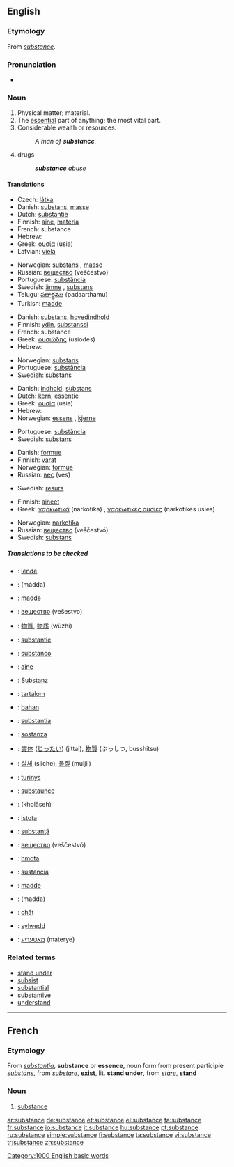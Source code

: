 {{wikipedia}}
==English==

===Etymology===
From {{OF.}} ''[[#French|substance]]''.

===Pronunciation===
*{{audio|en-us-substance.ogg|Audio (US)}}

===Noun===
{{en-noun}}

# Physical matter; material.
# The [[essential]] part of anything; the most vital part.
# Considerable wealth or resources.
#:''A man of '''substance'''.''
# drugs
#:'''''substance''' abuse''

====Translations====
{{trans-top|matter}}
*Czech: [[látka]] {{f}}
*Danish: [[substans]], [[masse]]
*Dutch: [[substantie]] {{f}}
*Finnish: [[aine]], [[materia]]
*French: substance {{f}}
*Hebrew: {{he-translation|חומר|khómer}} {{m}}
*Greek: [[ουσία]] (usia) {{f}}
*Latvian: [[viela]] {{f}}
{{trans-mid}}
*Norwegian: [[substans]] {{m}}, [[masse]] {{m}}
*Russian: [[вещество]] (veščestvó) {{n}}
*Portuguese: [[substância]] {{f}}
*Swedish: [[ämne]] {{n}}, [[substans]] {{c}}
*Telugu: [[పదార్థము]] (padaarthamu)
*Turkish: [[madde]]
{{trans-bottom}}

{{trans-top|essential part}}
*Danish: [[substans]], [[hovedindhold]]
*Finnish: [[ydin]], [[substanssi]]
*French: substance {{f}}
*Greek: [[ουσιώδης]] (usiodes) {{m}}
*Hebrew: {{he-translation|תוכן|tókhen}} {{m}}
{{trans-mid}}
*Norwegian: [[substans]] {{m}}
*Portuguese: [[substância]] {{f}}
*Swedish: [[substans]] {{c}}
{{trans-bottom}}

{{trans-top|true meaning}}
*Danish: [[indhold]], [[substans]]
*Dutch: [[kern]], [[essentie]] {{f}}
*Greek: [[ουσία]] (usia) {{f}}
*Hebrew: {{he-translation|מהות|mahút}} {{f}}
*Norwegian: [[essens]] {{m}}, [[kjerne]] {{m}}
{{trans-mid}}
*Portuguese: [[substância]] {{f}}
*Swedish: [[substans]] {{c}}
{{trans-bottom}}

{{trans-top|considerable wealth}}
*Danish: [[formue]]
*Finnish: [[vara|varat]]
*Norwegian: [[formue]] {{m}}
*Russian: [[вес]] (ves) {{m}}
{{trans-mid}}
*Swedish: [[resurs]] {{c}}
{{trans-bottom}}

{{trans-top|drugs}}
*Finnish: [[aine|aineet]]
*Greek: [[ναρκωτικά]] (narkotika) {{n}} {{p}}, [[ναρκωτικές ουσίες]] (narkotikes usies) {{f}} {{p}}
{{trans-mid}}
*Norwegian: [[narkotika]]
*Russian: [[вещество]] (veščestvó) {{n}}
*Swedish: [[substans]] {{c}}
{{trans-bottom}}

=====Translations to be checked=====
{{checktrans}}
{{top}}
*{{ttbc|Albanian}}: [[lëndë]]
*{{ttbc|Arabic}}: {{ARchar|[[مادة]]}} (mádda) {{f}}
*{{ttbc|Azeri}}: [[maddə]]
*{{ttbc|Bulgarian}}: [[вещество]] (vešestvo) {{n}}
*{{ttbc|Chinese}}: [[物質]], [[物质]] (wùzhí)
*{{ttbc|Dutch}}: [[substantie]]
*{{ttbc|Esperanto}}: [[substanco]]
*{{ttbc|Estonian}}: [[aine]]
*{{ttbc|German}}: [[Substanz]] {{f}}
*{{ttbc|Hungarian}}: [[tartalom]]
*{{ttbc|Indonesian}}: [[bahan]]
*{{ttbc|Interlingua}}: [[substantia]]
*{{ttbc|Italian}}: [[sostanza]] {{f}}
*{{ttbc|Japanese}}: [[実体]] ([[じったい]]) (jittai), [[物質]] (ぶっしつ, busshitsu)
{{mid}}
*{{ttbc|Korean}}: [[실체]] (silche), [[물질]] (muljil)
*{{ttbc|Lithuanian}}: [[turinys]]
*{{ttbc|Middle English}}: [[substaunce]]
*{{ttbc|Persian}}: {{FAchar|[[خلاصه]]}} (kholâseh)
*{{ttbc|Polish}}: [[istota]] {{f}}
*{{ttbc|Romanian}}: [[substanţă]] {{f}}
*{{ttbc|Russian}}: [[вещество]] (veščestvó) {{n}}
*{{ttbc|Slovak}}: [[hmota]] {{f}}
*{{ttbc|Spanish}}: [[sustancia]] {{f}}
*{{ttbc|Turkish}}: [[madde]]
*{{ttbc|Uyghur}}: (madda)
*{{ttbc|Vietnamese}}: [[chất]]
*{{ttbc|Welsh}}: [[sylwedd]]
*{{ttbc|Yiddish}}: [[מאַטעריע]] (materye)
{{bottom}}

===Related terms===
*[[stand under]]
*[[subsist]]
*[[substantial]]
*[[substantive]]
*[[understand]]


----

==French==
===Etymology===
From {{L.}} ''[[substantia]]'', '''substance''' or '''essence''', noun form from present participle ''[[substans]]'', from ''[[substare]]'', '''[[exist]]''', lit. '''stand under''', from ''[[stare]]'', '''[[stand]]'''

===Noun===
{{fr-noun|f}}
#[[#Noun|substance]]

[[Category:1000 English basic words]]

[[ar:substance]]
[[de:substance]]
[[et:substance]]
[[el:substance]]
[[fa:substance]]
[[fr:substance]]
[[io:substance]]
[[it:substance]]
[[hu:substance]]
[[pt:substance]]
[[ru:substance]]
[[simple:substance]]
[[fi:substance]]
[[ta:substance]]
[[vi:substance]]
[[tr:substance]]
[[zh:substance]]